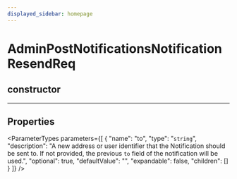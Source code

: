 ```yaml
---
displayed_sidebar: homepage
---
```



# AdminPostNotificationsNotificationResendReq

## constructor

___

## Properties

<ParameterTypes parameters={[
  {
    "name": "to",
    "type": "`string`",
    "description": "A new address or user identifier that the Notification should be sent to. If not provided, the previous `to` field of the notification will be used.",
    "optional": true,
    "defaultValue": "",
    "expandable": false,
    "children": []
  }
]} />
